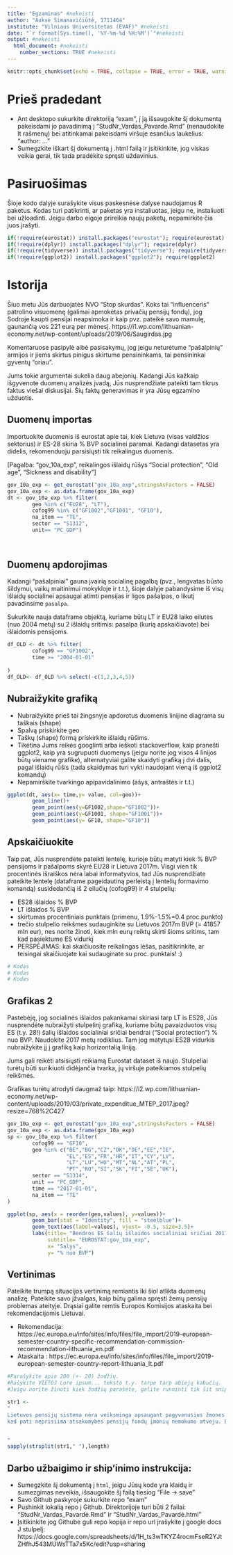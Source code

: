 ---
title: "Egzaminas" #nekeisti
author: "Auksė Simanavičiūtė, 1711464" 
institute: "Vilniaus Universitetas (EVAF)" #nekeisti 
date: "`r format(Sys.time(), '%Y-%m-%d %H:%M')`"#nekeisti
output: #nekeisti
  html_document: #nekeisti
    number_sections: TRUE #nekeisti
---

```{r setup, include=FALSE}
knitr::opts_chunk$set(echo = TRUE, collapse = TRUE, error = TRUE, warning = FALSE, message = FALSE)
```

# Prieš pradedant
* Ant desktopo sukurkite direktoriją "exam", į ją išsaugokite šį dokumentą pakeisdami jo pavadinimą į "StudNr_Vardas_Pavarde.Rmd" (nenaudokite lt rašmenų) bei atitinkamai pakeisdami viršuje esančius laukelius: "author: ..."
* Sumegzkite iškart šį dokumentą į .html failą ir įsitikinkite, jog viskas veikia gerai, tik tada pradėkite spręsti uždavinius.


# Pasiruošimas
Šioje kodo dalyje surašykite visus paskesnėse dalyse naudojamus R paketus. Kodas turi patikrinti, ar paketas yra instaliuotas, jeigu ne, instaliuoti bei užloadinti. Jeigu darbo eigoje prireikia naujų paketų, nepamirkite čia juos įrašyti.

```{r, echo=TRUE, message=FALSE}
if(!require(eurostat)) install.packages("eurostat"); require(eurostat)
if(!require(dplyr)) install.packages("dplyr"); require(dplyr)
if(!require(tidyverse)) install.packages("tidyverse"); require(tidyverse)
if(!require(ggplot2)) install.packages("ggplot2"); require(ggplot2)
```


# Istorija
Šiuo metu Jūs darbuojatės NVO "Stop skurdas". Koks tai "influenceris" patrolino visuomenę (galimai apmokėtas privačių pensijų fondų), jog Sodroje kaupti pensijai neapsimoka ir kaip pvz. pateikė savo mamulę, gaunančią vos 221 eurą per mėnesį. 
https://i1.wp.com/lithuanian-economy.net/wp-content/uploads/2019/06/Saugirdas.jpg


Komentaruose pasipylė aibė pasisakymų, jog jeigu neturėtume "pašalpinių" armijos ir jiems skirtus pinigus skirtume pensininkams, tai pensininkai gyventų "oriau".  

Jums tokie argumentai sukelia daug abejonių. Kadangi Jūs kažkaip išgyvenote  duomenų analizės įvadą, Jūs nusprendžiate pateikti tam tikrus faktus viešai diskusijai. Šių faktų generavimas ir yra Jūsų egzamino užduotis.


## Duomenų importas
Importuokite duomenis iš eurostat apie tai, kiek Lietuva (visas valdžios sektorius) ir ES-28 skiria % BVP socialinei paramai. Kadangi datasetas yra didelis, rekomenduoju parsisiųsti tik reikalingus duomenis. 

[Pagalba: "gov_10a_exp", reikalingos išlaidų rūšys "Social protection", "Old age", "Sickness and disability"]

```{r}

gov_10a_exp <- get_eurostat("gov_10a_exp",stringsAsFactors = FALSE)
gov_10a_exp <- as.data.frame(gov_10a_exp)
dt <- gov_10a_exp %>% filter(
        geo %in% c("EU28", "LT"),
        cofog99 %in% c("GF1002","GF1001", "GF10"), 
        na_item == "TE",
        sector == "S1312", 
        unit== "PC_GDP")
        
                         
```



## Duomenų apdorojimas
Kadangi "pašalpiniai" gauna įvairią socialinę pagalbą (pvz., lengvatas būsto šildymui, vaikų maitinimui mokykloje ir t.t.), šioje dalyje pabandysime iš visų išlaidų socialinei apsaugai atimti pensijas ir ligos pašalpas, o likutį pavadinsime `pasalpa`. 

Sukurkite nauja dataframe objektą, kuriame būtų LT ir EU28 laiko eilutės (nuo 2004 metų) su 2 išlaidų sritimis: pasalpa (kurią apskaičiavote) bei išlaidomis pensijoms.

```{r}

df_OLD <- dt %>% filter(
        cofog99 == "GF1002",
        time >= "2004-01-01"
        
)
df_OLD<- df_OLD %>% select(-c(1,2,3,4,5))

```

## Nubraižykite grafiką

* Nubraižykite prieš tai žingsnyje apdorotus duomenis linijine diagrama su taškais (shape) 
* Spalvą priskirkite geo
* Taškų (shape) formą priskirkite išlaidų rūšims. 
* Tikėtina Jums reikės googlinti arba ieškoti stackoverflow, kaip pranešti ggplot2, kaip yra sugrupuoti duomenys (jeigu norite jog visos 4 linijos būtų viename grafike), alternatyviai galite skaidyti grafiką į dvi dalis, pagal išlaidų rūšis (tada skaidymas turi vykti naudojant vieną iš ggplot2 komandų)
* Nepamirškite tvarkingo apipavidalinimo (ašys, antraštės ir t.t.)

```{r}
ggplot(dt, aes(x= time,y= value, col=geo))+
        geom_line()+
        geom_point(aes(y=GF1002,shape="GF1002"))+
        geom_point(aes(y=GF1001, shape="GF1001"))+
        geom_point(aes(y= GF10, shape="GF10"))
```



## Apskaičiuokite

Taip pat, Jūs nusprendėte pateikti lentelę, kurioje būtų matyti kiek % BVP pensijoms ir pašalpoms skyrė EU28 ir Lietuva 2017m.
Visgi vien tik procentinės išraiškos nėra labai informatyvios, tad Jūs nusprendžiate pateikite lentelę (dataframe pageidautiną perleistą į lentelių formavimo komandą) susidedančią iš 2 eilučių (cofog99) ir 4 stulpelių:

* ES28 išlaidos % BVP
* LT išlaidos % BVP
* skirtumas procentiniais punktais (primenu, 1.9%-1.5%=0.4 proc.punkto)
* trečio stulpelio reikšmes sudauginkite su Lietuvos 2017m BVP (= 41857 mln eur), nes norite žinoti, kiek mln eurų reiktų skirti šioms sritims, tam kad pasiektume ES vidurkį
* PERSPĖJIMAS: kai skaičiuosite reikalingas lėšas, pasitikrinkite, ar teisingai skaičiuojate  kai sudauginate su proc. punktais! :)

```{r}
# Kodas
# Kodas
# Kodas
```


## Grafikas 2 

Pastebėję, jog socialinės išlaidos pakankamai skiriasi tarp LT is ES28, Jūs nusprendėte nubraižyti stulpelinį grafiką, kuriame būtų pavaizduotos visų ES (t.y. 28!) šalių išlaidos socialiniai sričiai bendrai ("Social protection") % nuo BVP. Naudokite 2017 metų rodiklius. Tam jog matytųsi ES28 vidurkis nubraižykite jį į grafiką kaip horizontalią liniją.

Jums gali reikėti atsisiųsti reikiamą Eurostat dataset iš naujo. 
Stulpeliai turėtų būti surikiuoti didėjančia tvarka, jų viršuje pateikiamos  stulpelių reikšmės.

Grafikas turėtų atrodyti daugmaž taip: https://i2.wp.com/lithuanian-economy.net/wp-content/uploads/2019/03/private_expenditue_MTEP_2017.jpeg?resize=768%2C427


```{r}
gov_10a_exp <- get_eurostat("gov_10a_exp",stringsAsFactors = FALSE)
gov_10a_exp <- as.data.frame(gov_10a_exp)
sp <- gov_10a_exp %>% filter(
        cofog99 == "GF10", 
        geo %in% c("BE","BG","CZ","DK","DE","EE","IE",
                   "EL","ES","FR","HR","IT","CY","LV",
                   "LT","LU","HU","MT","NL","AT","PL",
                   "PT","RO","SI","SK","FI","SE","UK"),
        sector == "S1314",
        unit == "PC_GDP",
        time == "2017-01-01", 
        na_item == "TE"
)

ggplot(sp, aes(x = reorder(geo,values), y=values))+
        geom_bar(stat = "Identity", fill = "steelblue")+
        geom_text(aes(label=values), vjust= -0.5, size=3.5)+
        labs(title= "Bendros ES šalių išlaidos socialiniai sričiai 2017m",
             subtitle= "EUROSTAT:gov_10a_exp",
             x= "Salys",
             y= "% nuo BVP")
```


## Vertinimas
Pateikite trumpą situacijos vertinimą remiantis iki šiol atlikta duomenų analizę. Pateikite savo įžvalgas, kaip būtų galima spręsti žemų pensijų  problemas ateityje. Drąsiai galite remtis Europos Komisijos ataskaita bei rekomendacijomis Lietuvai. 

* Rekomendacija: https://ec.europa.eu/info/sites/info/files/file_import/2019-european-semester-country-specific-recommendation-commission-recommendation-lithuania_en.pdf
* Ataskaita : https://ec.europa.eu/info/sites/info/files/file_import/2019-european-semester-country-report-lithuania_lt.pdf

```{r, eval=TRUE}
#Parašykite apie 200 (+- 20) žodžių. 
#Rašykite VIETOJ Lore ipsum... teksto t.y. tarpe tarp abiejų kabučių.
#Jeigu norite žinoti kiek žodžių parašėte, galite runninti tik šit snippet' jo kampytyje nuspaudę ant žalio trikampio rodančio į dešinę

str1 <- 
"
Lietuvos pensijų sistema nėra veiksminga apsaugant pagyvenusius žmones nuo skurdo ir socialinės atskirties. Trumpalaikei perpektyvoje tai šiek tiek sumažins skurdo lygi tarp pensijinio amžiaus žmonių, tačiau žvelgiant į ateitį, nauda gali būti labai nedidelė arba išvis jos nelikti. Valstybė, leisdama pensijų fondų reklamą, elgiasi neetiškai ir neatsakingai, juolab
kad pati neprisiima atsakomybės pensijų fondų įmonių nemokumo atveju. Būtina ne reklamuoti kaupiamąsias pensijas, o visapusiškai aiškinti galimas rizikas, pateikiant kraštutinumus pensijų fondo veiklos rezultatų. Tik tokia valstybės pozicija bus teisinga. Kaupiamos pensijos dydžio negarantuoja nei valstybė, nei privatūs pensijų fondai. Kaupiama pensija nėra apsaugota. Todėl nesekmingų investicijų metu visos pasekmės atitenka pensijų sistemos reformos dalyviams, kurie kaupia lėšas. Reformos dalyviui nesuteiktos garantijos, kad sumažėjusią papildomos senatvės pensijos dalį kompensuos išmokos, gaunamos iš pensijų fondų, todėl yra rizika, kad asmuo, kaupdamas lėšas antros pakopos pensijų fonduose, negaus didesnės senatvės pensijos. Tad manau būtina stiprinti teisinius pensijų fondo lėšų saugiklius. Čia svarbi vadinamoji “ankstyvojo signalo” sistema, kuri padėtų laiku susiorientuoti situacijoje ir imtis atitinkamų apsaugos priemonių. Manau, kad valstybė galėtų prisiimti bent dalinę atsakomybę. Šiuo atveju įstatymų leidėjas turėtų gerai pamąstyti dėlgalimybės įtvirtinti privalomąjį antrosios pakopos kaupimą. Tokiu būdu prievolė kaupti pensiją būtų atsverta atitinkama valstybės pareiga. 


"
sapply(strsplit(str1," "),length)
```







## Darbo užbaigimo ir ship'inimo instrukcija:
* Sumegzkite šį dokumentą į `html`, jeigu Jūsų kode yra klaidų ir sumezgimas neveikia, išsaugokite šį failą tiesiog "File -> save"
* Savo Github paskyroje sukurkite repo "exam"
* Pushinkit lokalią repo į Github. Direktorijoje turi būti 2 failai: "StudNr_Vardas_Pavardė.Rmd" ir "StudNr_Vardas_Pavardė.html"
* Įsitikinkite jog Githube guli repo kopija ir repo url įrašykite į google docs J stulpelį: https://docs.google.com/spreadsheets/d/1H_ts3wTKYZ4rocmFseR2YJtZHfhJ543MUWsTTa7x5Kc/edit?usp=sharing
